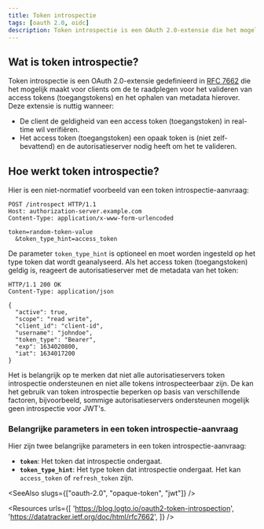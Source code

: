 ```yaml
---
title: Token introspectie
tags: [oauth 2.0, oidc]
description: Token introspectie is een OAuth 2.0-extensie die het mogelijk maakt voor clients om de autorisatieserver te raadplegen voor het valideren van access tokens (toegangstokens) en het ophalen van metadata hierover.
---
```


## Wat is token introspectie?

Token introspectie is een OAuth 2.0-extensie gedefinieerd in [RFC 7662](https://datatracker.ietf.org/doc/html/rfc7662) die het mogelijk maakt voor <Ref slug="client">clients</Ref> om de <Ref slug="authorization-server" /> te raadplegen voor het valideren van access tokens (toegangstokens) en het ophalen van metadata hierover. Deze extensie is nuttig wanneer:

- De client de geldigheid van een access token (toegangstoken) in real-time wil verifiëren.
- Het access token (toegangstoken) een <Ref slug="opaque-token">opaak token</Ref> is (niet zelf-bevattend) en de autorisatieserver nodig heeft om het te valideren.

## Hoe werkt token introspectie?

Hier is een niet-normatief voorbeeld van een token introspectie-aanvraag:

```http
POST /introspect HTTP/1.1
Host: authorization-server.example.com
Content-Type: application/x-www-form-urlencoded

token=random-token-value
  &token_type_hint=access_token
```

De parameter `token_type_hint` is optioneel en moet worden ingesteld op het type token dat wordt geanalyseerd. Als het access token (toegangstoken) geldig is, reageert de autorisatieserver met de metadata van het token:

```http
HTTP/1.1 200 OK
Content-Type: application/json

{
  "active": true,
  "scope": "read write",
  "client_id": "client-id",
  "username": "johndoe",
  "token_type": "Bearer",
  "exp": 1634020800,
  "iat": 1634017200
}
```

Het is belangrijk op te merken dat niet alle autorisatieservers token introspectie ondersteunen en niet alle tokens introspecteerbaar zijn. De <Ref slug="authorization-server" /> kan het gebruik van token introspectie beperken op basis van verschillende factoren, bijvoorbeeld, sommige autorisatieservers ondersteunen mogelijk geen introspectie voor <Ref slug="jwt">JWT's</Ref>.

### Belangrijke parameters in een token introspectie-aanvraag

Hier zijn twee belangrijke parameters in een token introspectie-aanvraag:

- **`token`**: Het token dat introspectie ondergaat.
- **`token_type_hint`**: Het type token dat introspectie ondergaat. Het kan `access_token` of `refresh_token` zijn.

<SeeAlso slugs={["oauth-2.0", "opaque-token", "jwt"]} />

<Resources
  urls={[
    'https://blog.logto.io/oauth2-token-introspection',
    'https://datatracker.ietf.org/doc/html/rfc7662',
  ]}
/>